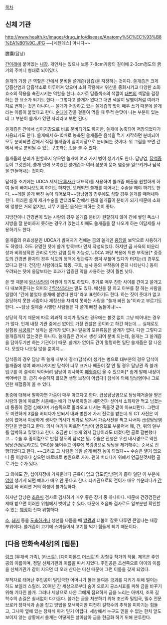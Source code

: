 [[목차]]

== 신체 기관 ==
http://www.health.kr/images/drug_info/disease/Anatomy%5C%EC%93%B8%EA%B0%9C.JPG ~~[네펜데스] 아니다~~

膽囊(담낭)

[[간]]아래에 붙어있는 [[내장]]. 개인차는 있으나 보통 7-8cm가량의 길이에 2-3cm정도의 굵기의 주머니 형태로 되어있다.

쓸개의 가장 큰 역할은 간에서 분비된 쓸개즙(담즙)을 저장하는 것이다. 쓸개즙은 크게 담즙산염과 담즙색소로 이루어져 있으며 소화 작용에서 위산을 중화시키고 다양한 소화효소의 작용을 촉진시키는 역할을 한다. 추가로 담즙색소의 색깔이 [[대변]]의 색깔을 결정하는 한 요소가 되기도 한다.--그렇다고 쓸개가 없다고 대변 색깔이 달팽이처럼 여러가지로 변하는 것은 아니다.-- 쓸개가 저장하고 있는 쓸개즙의 맛이 매우 쓰기 때문에 쓸개라는 이름이 붙었다고 한다. [[순대]]에 간을 곁들여 먹을 때 무척 쓴맛이 나는 부분이 있는데 그 부분이 쓸개가 있던 자리라고 보면 된다. 

쓸개즙은 간에서 십이지장으로 바로 분비되기도 하지만, 쓸개에 농축되어 저장되었다가 사용되기도 한다. 쓸개에서 6-10배로 농축된 쓸개즙은 음식을 먹기 시작하면 분비되어 모두 분비되면 간에서 직접 쓸개즙이 십이지장으로 분비되는 것이다. 위 그림를 보면 간에서 바로 분비될 수 있는 구조라는 것을 볼 수 있다.

쓸개즙의 분비가 원할하지 않으면 쓸개에 여러 가지 병이 생기기도 한다. 담낭염, [[담석증]] 등이 그것인데, 쓸개 안에 모여있던 쓸개즙과 여러 성분이 뭉쳐 염증을 일으키거나 담석을 만들어내는 것이다.

담석증 초기에는 UDCA 제제([[우루사]]가 대표적)를 사용하여 쓸개즙 배출을 원할하게 하여 돌이 빠져나오도록 하기도 하지만, 오래되면 쓸개를 떼어내는 수술을 해야 하기도 한다. ~~레알 쓸개 빠진 놈이 되어보자~~담낭염의 경우에도 심할 경우 쓸개를 떼어내야 한다. 이러한 쓸개 제거수술을 받더라도 간에서 원래 쓸개즙이 분비가 되기 때문에 소화에 영향은 거의 없지만, 너무 기름진 음식은 피하는 것이 좋다.

지방간이나 간경변이 있는 사람의 경우 쓸개즙 분비가 원할하지 않아 간에 쌓인 독소나 지방을 잘 분비하지 못하는 경우가 있는데 이때도 쓸개즙을 잘 나오게 하는 이담제를 사용하기도 한다.

쓸개즙의 유효성분인 UDCA가 밝혀지기 전에는 곰의 쓸개인 [[웅담]]을 보약으로 사용하기도 하였다. 하도 유명한 탓에 쓸개 항목보다 먼저 작성되었다. 하지만 곰 사육의 비윤리성과 비위생적인 관리로 인한 감염 등의 가능성, UDCA 과량 복용에 의한 부작용[* 중증도의 간경변 환자의 경우 식도의 정맥에 혈관류가 생겨 부풀어 있다가 터지는(!) 경우도 있다고 한다. 건강한 사람이라도 복통, 구토, 설사 등의 부작용이 흔히 나타난다.] 등이 우려되는 탓에 웅담보다는 효과가 입증된 약을 사용하는 것이 훨씬 낫다.

쓴 맛 때문에 [[와신상담]]의 어원이 되기도 하였다. 추가로 매우 친한 사이를 간이고 쓸개고 다 내보여준다는 의미의 [[간담상조]]라는 말도 있다. 배신을 잘 하고 아부를 잘 하는 사람을 일컬어 "간에 붙었다 쓸개에 붙었다 한다"라고 표현하기도 한다. 하는 짓이 줏대가 없고 온당하지 못한 사람이나 제정신을 차리지 못하는 사람을 "쓸개 빠진 놈"이라고 부르기도 한다. ~~담낭 절제술 시행한 사람들은 다 쓸개 빠진 놈들이냐!~~

상당히 작기 때문에 따로 외과적 처치가 필요한 경우에는 볼것 없이 그냥 떼어내는 경우가 많다. 인체 내장 기관 중에선 없어도 가장 괜찮은 곳이라고 하긴 하는데.... 실제로도 실험용 [[시궁쥐]][* 생쥐는 쓸개가 있다.]나 말등의 포유류등은 쓸개가 없다. 다만 그렇다고 쓸개즙까지 없는것은 아니다. 쓸개즙은 간에서 생성 되어 분비 되는데, 쓸개는 그 쓸개즙을 담아두기만 하는 기관이기 때문. 쓸개가 없어도 간이 멀쩡하면 일단 쓸개즙은 잘 나온다. 모았다 나오질 않을 뿐이지....

담석증의 경우 담낭 즉 쓸개 내부에 결석(담석)이 생기는 병으로 대부분의 경우 담석이 쓸개즙에 섞여 빠져나가지만 담석이 너무 크거나 배출이 잘 안 될 경우 담낭관 즉 쓸개 입구를 이 결석이 막아버려 담낭이 괴사하여 [[패혈증]]이 올 수 있으며[* 쉽게 말해 내장이 썩어버린 것. 급히 수술하지 않으면 생명 보장이 어렵다!] 담석에 의해 담낭염이나 그로 인한 패혈증이 올 수 있다.

통증에 대해서 말하자면 가슴이 매우 아프다고 한다. 급성담낭염으로 담낭제거술을 받은사람의 말에 따르면 처음에는 배가 더부룩하길래 체한건가 싶어서 소화제만 먹고 넘겼는데 통증이 점점 심해지며 가슴쪽으로 올라오고 나서는 죽을것 같이 아프더란다. 그런데도 미련하게 3일을 버티다가 안되서 내과 병원에 가서 진료를 받는데 위 CT 사진은 이상이 없어서 이상하게 생각한 의사가 외과로 넘겨서 가슴사진을 찍고 나서야 급성담낭염 진단을 받았다고 한다. 의사 얘기에 따르면 담낭이 염증으로 부풀어서 폐, 간, 위의 일부를 압박하고 있었다고 한다. 조금만 더 늦게 와서 담낭이라도 터졌다면 골로 갈뻔했다고... 수술 후 종이컵으로 반컵 정도의 담석은 덤. 수술은 진행은 우선 내시경으로 막힌 담낭관(담로라고도 한다)을 뚫어주고 이후에 복강경으로 담낭을 제거해주는 순서로 진행되었다고 한다. ~~그리고 그 사람은 레알 쓸개 빠진 놈이 되었다~~ 수술은 별거 없으니 좀 이상하다 싶으면 바로바로 병원으로 가자. 괜히 버티다가 위에서 언급한것처럼 골로 가는 수가 있다.

그 외에도 간, 십이지장에 가까운데다 근육이 없고 담도(담낭관)가 좁아 일단 이 부분에 [[암]]이 생기게 되면 예후가 매우 안 좋다고 한다. 타기관으로의 전이가 매우 쉬운데다가 [[간암]]이 와 버리면 거의 회생이 불가능하다.

하지만 담낭은 [[초음파]] 검사로 검사하기 매우 좋은 장기 중 하나이다. 때문에 건강검진만 제때 받으면 이러한 위협에서 벗어날 수 있다. 때문에 초음파 검사로도 일부분만 확인할 수 있는 [[췌장]]이 진짜 위험하다.

[[소]], [[돼지]] 등을 [[도축]]하거나 생선을 다듬을 때 [[방광]]과 더불어 잘못 다루면 큰일나는 내장 부위이다. 쓸개즙이 고기에 스며들어서 고기를 먹기 힘들게 되기 때문이다. 

== [다음 만화속세상]의 [웹툰] ==
[http://webtoon.daum.net/webtoon/view/gallbladder 링크]
[무채색 가족], [라스트], [다이아몬드 더스트]의 강형규 작가의 작품. 제목은 주인공의 이름이며, 정말 신체기관의 이름을 따서 지었다. 주인공은 조선족으로 아이의 이름을 신체기관가 같이 지으면 더 오래 산다는 미신 때문에 그런 이름을 갖게 되었다. 

무적자로 태어난 주인공이 밀입국한 어머니가 몰래 들여온 금괴를 지키기 위해 벌이는 하드 보일러 스릴러. 20여년 간 세상으로부터 숨어 오로지 공소시효를 피해 금을 바꾸기 위해 기다린 쓸개. 그러나 세상으로 나온 그에게 집요하게 금을 노리는 아버지, 조폭 길학수의 손길은 쉴새없이 다가온다. 쓸개는 금을 처분하기 위해 조선족 밀입국, 밀수 전문 브로커 장차식과 손을 잡고 방법을 모색하지만 여전히 길학수의 추적을 피하기는 힘들고, 그나마 옆에 있는 장차식 마저 믿기 어렵다. 세상에서 누구도 믿을 수 없는 한치 앞도 보이지 않는 상황에서 쓸개는 어떻게든 살아남아 금을 현금화 하기 위해 분투한다.
